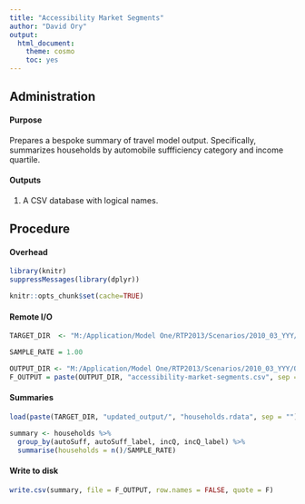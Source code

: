 ```yaml
---
title: "Accessibility Market Segments"
author: "David Ory"
output: 
  html_document:
    theme: cosmo
    toc: yes
---
```



## Administration

#### Purpose
Prepares a bespoke summary of travel model output.  Specifically, summarizes households by automobile suffficiency category and income quartile. 

#### Outputs
1.  A CSV database with logical names.  

## Procedure

#### Overhead
```r
library(knitr)
suppressMessages(library(dplyr))
```

```r
knitr::opts_chunk$set(cache=TRUE)
```

#### Remote I/O
```r
TARGET_DIR  <- "M:/Application/Model One/RTP2013/Scenarios/2010_03_YYY/OUTPUT/"

SAMPLE_RATE = 1.00

OUTPUT_DIR <- "M:/Application/Model One/RTP2013/Scenarios/2010_03_YYY/OUTPUT/bespoke/"
F_OUTPUT = paste(OUTPUT_DIR, "accessibility-market-segments.csv", sep = "")

```

#### Summaries
```r
load(paste(TARGET_DIR, "updated_output/", "households.rdata", sep = ""))

summary <- households %>%
  group_by(autoSuff, autoSuff_label, incQ, incQ_label) %>%
  summarise(households = n()/SAMPLE_RATE)

```

#### Write to disk
```r
write.csv(summary, file = F_OUTPUT, row.names = FALSE, quote = F)
```


